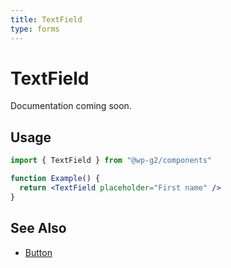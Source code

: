 ```yaml
---
title: TextField
type: forms
---
```


# TextField

Documentation coming soon.

## Usage

```jsx live
import { TextField } from "@wp-g2/components"

function Example() {
  return <TextField placeholder="First name" />
}
```

## See Also

- [Button](/components/button/)
